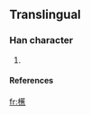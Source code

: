==Translingual==
===Han character===
{{Han char|rn=75|rad=木|as=16|sn=20|four=|canj=木廿人火 (DTOF)}}
# {{defn|Han|sort=木16}}
====References====
{{Han ref|kx=0562.101|hdz=21316.041|uh=6AF5|ud=27381}}

[[fr:櫵]]